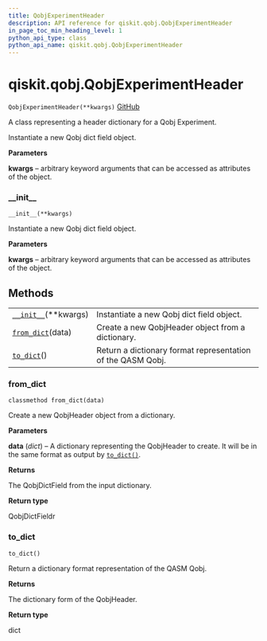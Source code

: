 ```yaml
---
title: QobjExperimentHeader
description: API reference for qiskit.qobj.QobjExperimentHeader
in_page_toc_min_heading_level: 1
python_api_type: class
python_api_name: qiskit.qobj.QobjExperimentHeader
---
```


<span id="qiskit-qobj-qobjexperimentheader" />

# qiskit.qobj.QobjExperimentHeader

<span id="qiskit.qobj.QobjExperimentHeader" />

`QobjExperimentHeader(**kwargs)` [GitHub](https://github.com/qiskit/qiskit/tree/stable/0.16/qiskit/qobj/common.py "view source code")

A class representing a header dictionary for a Qobj Experiment.

Instantiate a new Qobj dict field object.

**Parameters**

**kwargs** – arbitrary keyword arguments that can be accessed as attributes of the object.

### \_\_init\_\_

<span id="qiskit.qobj.QobjExperimentHeader.__init__" />

`__init__(**kwargs)`

Instantiate a new Qobj dict field object.

**Parameters**

**kwargs** – arbitrary keyword arguments that can be accessed as attributes of the object.

## Methods

|                                                                                                                  |                                                             |
| ---------------------------------------------------------------------------------------------------------------- | ----------------------------------------------------------- |
| [`__init__`](#qiskit.qobj.QobjExperimentHeader.__init__ "qiskit.qobj.QobjExperimentHeader.__init__")(\*\*kwargs) | Instantiate a new Qobj dict field object.                   |
| [`from_dict`](#qiskit.qobj.QobjExperimentHeader.from_dict "qiskit.qobj.QobjExperimentHeader.from_dict")(data)    | Create a new QobjHeader object from a dictionary.           |
| [`to_dict`](#qiskit.qobj.QobjExperimentHeader.to_dict "qiskit.qobj.QobjExperimentHeader.to_dict")()              | Return a dictionary format representation of the QASM Qobj. |

### from\_dict

<span id="qiskit.qobj.QobjExperimentHeader.from_dict" />

`classmethod from_dict(data)`

Create a new QobjHeader object from a dictionary.

**Parameters**

**data** (*dict*) – A dictionary representing the QobjHeader to create. It will be in the same format as output by [`to_dict()`](#qiskit.qobj.QobjExperimentHeader.to_dict "qiskit.qobj.QobjExperimentHeader.to_dict").

**Returns**

The QobjDictField from the input dictionary.

**Return type**

QobjDictFieldr

### to\_dict

<span id="qiskit.qobj.QobjExperimentHeader.to_dict" />

`to_dict()`

Return a dictionary format representation of the QASM Qobj.

**Returns**

The dictionary form of the QobjHeader.

**Return type**

dict


